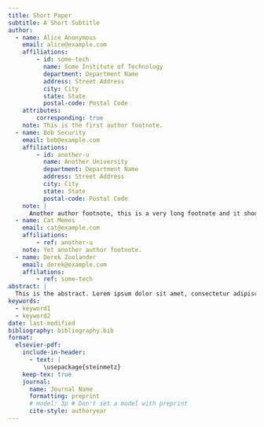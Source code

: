 ```yaml
---
title: Short Paper
subtitle: A Short Subtitle
author:
  - name: Alice Anonymous
    email: alice@example.com
    affiliations: 
        - id: some-tech
          name: Some Institute of Technology
          department: Department Name
          address: Street Address
          city: City
          state: State
          postal-code: Postal Code
    attributes:
        corresponding: true
    note: This is the first author footnote.
  - name: Bob Security
    email: bob@example.com
    affiliations:
        - id: another-u
          name: Another University
          department: Department Name
          address: Street Address
          city: City
          state: State
          postal-code: Postal Code
    note: |
      Another author footnote, this is a very long footnote and it should be a really long footnote. But this footnote is not yet sufficiently long enough to make two lines of footnote text.
  - name: Cat Memes
    email: cat@example.com
    affiliations:
        - ref: another-u
    note: Yet another author footnote.
  - name: Derek Zoolander
    email: derek@example.com
    affilations:
        - ref: some-tech
abstract: |
  This is the abstract. Lorem ipsum dolor sit amet, consectetur adipiscing elit. Vestibulum augue turpis, dictum non malesuada a, volutpat eget velit. Nam placerat turpis purus, eu tristique ex tincidunt et. Mauris sed augue eget turpis ultrices tincidunt. Sed et mi in leo porta egestas. Aliquam non laoreet velit. Nunc quis ex vitae eros aliquet auctor nec ac libero. Duis laoreet sapien eu mi luctus, in bibendum leo molestie. Sed hendrerit diam diam, ac dapibus nisl volutpat vitae. Aliquam bibendum varius libero, eu efficitur justo rutrum at. Sed at tempus elit.
keywords: 
  - keyword1
  - keyword2
date: last-modified
bibliography: bibliography.bib
format:
  elsevier-pdf:
    include-in-header:
      - text: |
          \usepackage{steinmetz}
    keep-tex: true
    journal:
      name: Journal Name
      formatting: preprint
      # model: 3p # Don't set a model with preprint
      cite-style: authoryear
---
```


```{=latex}

\section{Introdução}

Segundo \cite{steer2019microwavev3}, a forma mais viável de se determinar os parâmetros de espalhamento é por meio das (raízes de) ondas de potência \cite{steer2019microwavev3}.

O cálculo da razão entre as ondas refletida e incidente (tensão) na porta de entrada quando a reflexão da carga é zero, $S_{11}$, é dado por

\[
    S_{11}=\frac{b_1}{a_1}\bigg|_{a_2=0}
\]

A razão da onda refletida na porta de entrada para a onda incidente na porta de saída quando a porta de entrada está casada (isolamento reverso), $S_{12}$ é 

\[
    S_{12}=\frac{b_1}{a_2}\bigg|_{a_1=0}
\]

A razão É a razão entre as ondas refletida e incidente na saída quando a reflexão da resistência de fonte é zero, $S_{22}$.

\[
    S_{22}=\frac{b_2}{a_2}\bigg|_{a_1=0}
\]

E, finalmente, a razão da onda incidente na carga para a onda que vai para a entrada quando a reflexão da carga é zero, $S_{21}$ \cite{razavi2011rf}.

\[
    S_{21}=\frac{b_2}{a_1}\bigg|_{a_2=0}
\]

Em que as ondas de potência são calculadas por

\[
    \begin{split}
        a=\frac{V+Z_0I}{2\sqrt{\mathbb{R}\{Z_0\}}}
    \end{split}
\]

e

\[
    \begin{split}
        b=\frac{V-Z_0^*I}{2\sqrt{\mathbb{R}\{Z_0\}}}
    \end{split}
\]


\section{Circuito resistivo}

Para o circuito em questão, é necessário modelar seus parâmetros para atender aos requisitos de \(R_0=50\;\Omega\), \(S_{11}=S_{22}<-50\;\text{dB}\) e \(S_{12}=S_{21}=-10\;\text{dB}\).


\begin{figure}
    \centering
    \includegraphics[width=0.5\linewidth]{resistive-original-two-port.png}
    \caption{Circuito resistivo no formato de duas portas}
    \label{fig:resistive-original-two-port}
\end{figure}

Calcula-se, inicialmente, o parâmetro $S_{11}$. Como \(a_2=0\) e \(Z_0=R_0\), \(V_2=-I_2R_0\).


\[
    I_1=I_2+I_B
\]

Também tem-se que

\[
    V_1=V_{s1}-I_1R_0
\]

E

\[
    I_1=\frac{V_1-V_B}{R_A}=\frac{V_{s1}-V_B}{R_A+R_0}
\]

É possível obter $V_B$, como

\[
    V_B=\frac{V_{s1}R_B}{R_0+2R_B+R_A}
\]

Consequentemente, a corrente $I_1$ torna-se

\[
\begin{split}
    I_1&=\frac{V_{s1}}{R_A+R_0}-\frac{V_{s1}R_B}{(R_A+R_0)(R_0+2R_B+R_A)}\implies\\
    &=\frac{V_{s1}(R_0+2R_B+R_A)-V_{s1}R_B}{(R_A+R_0)(R_0+2R_B+R_A)}\implies\\
    &=V_{s1}\frac{R_0+R_B+R_A}{(R_A+R_0)(R_0+2R_B+R_A)}\implies\\
\end{split}
\]

Dessa forma, o parâmetro de reflexão na entrada é dado por

\[
\begin{split}
    S_{11}&=\frac{b_1}{a_1}\bigg|_{a_2=0}\implies\\
    &=\frac{V_{s1}-I_1R_0-R_0I_1}{V_{s1}-I_1R_0+R_0I_1}\implies\\
    &=\frac{V_{s1}-2I_1R_0}{V_{s1}}\implies\\
    &=1-\frac{2I_1R_0}{V_{s1}}\implies\\
    &=1-\frac{2R_0(R_0+R_B+R_A)}{(R_A+R_0)(R_0+2R_B+R_A)}
\end{split}  
\]

Sob a circunstância de $a_2=0$, sabe-se que \(V_2=-R_0I_2\). Além disso, é possível calcular o ganho do circuito, $S_{21}$ como

\[
\begin{split}
    S_{21}&=\frac{b_2}{a_1}\bigg|_{a_2=0}\implies\\
    &=\frac{V_2-R_0I_2}{V_1+R_0I_1}\implies\\
    &=\frac{-R_0I_2-R_0I_2}{V_{s1}-R_0I_1+R_0I_1}\implies\\
    &=\frac{-2R_0I_2}{V_{s1}}
\end{split}
\]

O parâmetro $I_2$, pode ser obtido como

\[
\begin{split}
    I_2&=\frac{V_B}{R_A+R_0}\implies\\
    I_2&=\frac{V_{s1}R_B}{(R_A+R_0)(R_0+2R_B+R_A)}\implies\\
\end{split}
\]

Levando em consideração que os parâmetros S consideram que a corrente entra na porta pelo terminal superior (contrário ao que foi utilizado para modelar o circuito), utiliza-se o valor de $-I_2$ para o cálculo do ganho do circuito. Dessa forma, é possível obter que

\[
    \begin{split}
        S_{21}&=\frac{-2R_0(-I_2)}{V_{s1}}\implies\\
        &=\frac{2R_0R_B}{(R_A+R_0)(R_0+2R_B+R_A)}\implies\\
    \end{split}
\]

Ao analisar o circuito, percebe-se que \(S_{11}=S_{22}\) e que \(S_{12}=S_{21}\). Isso faz sentido, uma vez que o circuito é simétrico.

Continuando com a resolução do problema, aplica-se as restrições do projeto, iniciando pelos coeficientes de reflexão. Para esse cálculo, utiliza-se a expressão de $S_{11}$ sem perda de generalidade, uma vez que $S_{11}=S_{22}$.

\[
    S_{11}<-50\;\text{dB}\implies
\]
\[
    \begin{split}
        1-\frac{2R_0(R_0+R_B+R_A)}{(R_A+R_0)(R_0+2R_B+R_A)}&<-50\;\text{dB}\implies\\
        1-\frac{2R_0(R_0+R_B+R_A)}{(R_A+R_0)(R_0+2R_B+R_A)}&<10^{-2,5}\implies\\
        \frac{R_0(R_0+R_B+R_A)}{(R_A+R_0)(R_0+2R_B+R_A)}&>\frac{1-10^{-2,5}}{2}\implies\\
    \end{split}
\]

A outra restrição diz que \(S_{12}=S_{21}=-10\;\text{dB}\). Da mesma forma como apresentado anteriormente para os parâmetros de reflexão, aqui será utilizado o parâmetro de ganho do circuito sem perda de generalidade. Dessa forma,

\[
    S_{21}=-10\;\text{dB}\implies
\]
\[
    \begin{split}
        \frac{2R_0R_B}{(R_A+R_0)(R_0+2R_B+R_A)}&=10^{-1/2}\implies\\
        \frac{R_0R_B}{(R_A+R_0)(R_0+2R_B+R_A)}&=\frac{10^{-1/2}}{2}\implies\\
    \end{split}
\]

Calculando o caso extremo em que $S_{11}=S_{22}=-50\;\text{dB}$, a inequação da restrição dos coeficientes de reflexão torna-se um equação e, dividindo as duas equações obtidas, chega-se ao seguinte resultado

\[
    \begin{split}
        \frac{R_0R_B}{R_0(R_0+R_A+R_B)}&=\frac{10^{-1/2}}{1-10^{-2,5}}\implies\\
        \frac{R_B}{(R_0+R_A+R_B)}&=\frac{10^{-1/2}}{1-10^{-2,5}}\implies\\
        R_A&=R_B\left(\sqrt{10}-10^{-3}-1\right)-R_0
    \end{split}
\]

Manipulando a equação obtida, é possível obter que 

\[
    R_A+R_0=R_B\left(\sqrt{10}-10^{-3}-1\right)
\]

Substituindo essa relação na equação do ganho do circuito, obtém-se

\[
\begin{split}
    \frac{R_0R_B}{R_B\left(\sqrt{10}-10^{-3}-1\right)(R_B\left(\sqrt{10}-10^{-3}-1\right)+2R_B)}&=\frac{10^{-1/2}}{2}\implies\\
    \frac{R_0}{R_B\left(\sqrt{10}-10^{-3}-1\right)(\sqrt{10}-10^{-3}-1+2)}&=\frac{10^{-1/2}}{2}\implies\\
    R_B=R_0\frac{2\sqrt{10}}{9-2\cdot10^{-3/2}+10^{-6}}
\end{split}
\]

Já se sabe que $R_0=50\;\Omega$. Portanto, \(R_B\approx35,3851\Omega\) e, consequentemente, \(R_A=26,477\;\Omega\). Com esses valores de resistência, Os resultados obtidos são \(S_{11}=S_{22}=-43,6\;\text{dB}\) e \(S_{12}=S_{21}=-10,1\;\text{dB}\).

Percebe-se que o ganho não atende ao padrão estabelecido pelo problema. Esse problema pode ser facilmente contornado variando um pouco o valor do resistor $R_B$ de modo que o coeficiente de reflexão obtido atenda ao requisito. Ao verificar os valores chega-se à conclusão de que uma resistência de \(34,6\;\Omega\) é suficiente para que os critérios sejam atendidos, conforme é apresentada na Fig.~\ref{fig:circuiti-pronto}.

\begin{figure}
    \centering
    \includegraphics[width=0.5\linewidth]{images/circuiti-pronto.png}
    \caption{Circuito com os valores corretos}
    \label{fig:circuiti-pronto}
\end{figure}

Os resultados podem ser visualizados na Fig.~\ref{fig:resultspart11111111}. Nota-se que ambos os parâmetros (coeficientes de reflexão e ganhos) não variam com a frequência. Isso faz sentido, uma vez que o circuito é puramente resistivo.

\begin{figure}
    \centering
    \includegraphics[width=0.75\linewidth]{images/resultspart11111111.png}
    \caption{Resultados do circuito resistivo}
    \label{fig:resultspart11111111}
\end{figure}


\section{Amplificador}

Nesta seção, será apresentada o projeto de um amplificador emissor comum baseado no transistor BFP720 (BJT NPN) para operar na frequência de 400 MHz, alimentado por uma fonte de tensão de 3,3 V, com um ganho de potência de 13 e uma carga de 50 $\Omega$.

O \textit{datasheet} do transistor BFP720 apresenta que quando o circuito opera próximo à frequência de 450 MHz e com uma figura de ruído mínima de 0,4 dB, o ganho de potência obtido é de 28,5 dB. Esses resultados devem ser suficientes também quando o circuito opera na frequência desejada de 400 MHz. Além disso, o \textit{datasheet} informa que esses valores foram obtido com uma corrente de coletor, $I_C=5\;\text{mA}$.

A Fig.~\ref{fig:generig-ampl} apresenta o circuito padrão para o projeto de um amplificador emissor comum. Os valores serão detalhados a seguir.

\begin{figure}
    \centering
    \includegraphics[width=0.75\linewidth]{images/generig-ampl.png}
    \caption{Amplificador genérico original}
    \label{fig:generig-ampl}
\end{figure}

Como é apresentado em \cite{sedra2014microelectronic}, para que seja possível obter uma corrente de 5 mA no emissor do transistor, é considerado que

\[
    V_B=\frac{1}{3}V_{CC}=1,1\;V
\]

E, como por padrão, $V_{BE}=0,7\;V$. Além disso, tem-se que

\[
\begin{split}
    R_E&=\frac{V_E}{I_E}=\frac{V_B-V_{BE}}{I_E}\implies\\
    &=\frac{1,1-0,7}{5\cdot10^{-3}}\implies\\
    &=80\;\Omega
\end{split}
\]

Tem-se, também, que

\[
    R_{B1}+R_{B2}=\frac{V_{CC}}{0,1\cdot I_E}=\frac{3,3}{0,1\cdot 5\cdot10^{-3}}=6,6\;k\Omega
\]

e

\[
    \frac{R_{B2}}{R_{B1}+R_{B2}}=\frac{1}{3}
\]

Dessa forma, \(R_{B1}=4,4\;k\Omega\) e \(R_{B1}=2,2\;k\Omega\).

Assumindo o menor valor de $\beta$ informado pelo \textit{datasheet}, ou seja, $\beta=160$,

\[
    I_E=\frac{V_B-V_{BE}}{R_E-R_B/(\beta+1)}\approx4,5\;mA
\]

E assim, é possível calcular a resistência do coletor. Assumindo \(I_E\approx I_C\),

\[
    R_C=\frac{3}{2}\frac{V_{CC}}{I_C}\approx220\;\Omega
\]

Como o valor de $I_E$ não é adequado ao projeto, ajusta-se o valor de $R_E$ para $55\;\Omega$. O circuito corretamente polarizado é apresentado na Fig.~\ref{fig:biased-circuit}.

\begin{figure}
    \centering
    \includegraphics[width=0.75\linewidth]{images/biased-circuit.png}
    \caption{Circuito devidamente polarizado}
    \label{fig:biased-circuit}
\end{figure}

Ao simular esse circuito utilizando a simulação de parâmetros S, pode-se obter o ganho do circuito, bem como as figuras de ruído mínima e atual. Os resultados obtidos nessa primeira simulação são apresentados na Fig.~\ref{fig:results-ampl}.

\begin{figure}
    \centering
    \includegraphics[width=0.75\linewidth]{images/results-ampl.png}
    \caption{Resultados preliminares do amplificador}
    \label{fig:results-ampl}
\end{figure}

 Nessa primeira análise, pode-se perceber que a figura de ruído mínima ainda não foi atendida. Entretanto, o ganho obtido é de 21,4 dB, atendendo ao critério estabelecido pelo problema.

Como já foi estudado anteriormente, a figura do ruído de um amplificador está intimamente ligada à impedância de entrada da fonte. Dessa forma, para minimizar essa figura de ruído, pode-se buscar um valor ótimo para a resistência da fonte. A curva que apresenta a figura de ruído pela resistência da fonte pode ser visualizada na Fig.~\ref{fig:opt-load-source}.

\begin{figure}
    \centering
    \includegraphics[width=0.75\linewidth]{images/opt-load-source.png}
    \caption{Curva da figura de ruído pela impedância da fonte}
    \label{fig:opt-load-source}
\end{figure}

Assim, temos um valor quase-ótimo para a resistência da fonte. Aplicando esse valor ao circuito do amplificador, obtém-se os resultados apresentados na Fig.~\ref{fig:result-final}.

\begin{figure}
    \centering
    \includegraphics[width=0.9\linewidth]{images/result-final.png}
    \caption{Resultados finais}
    \label{fig:result-final}
\end{figure}

\section{Perdas por inserção e reflexão}

Segundo \cite{steer2019microwave}, a perda por reflexão é uma medida da fração da potência disponível que não é entregue por uma fonte a uma carga. Esse parâmetro pode ser calculado é igual ao parâmetro $S_{11}$ em decibéis. Dessa forma, o circuito do amplificador tem uma perda por reflexão igual a

\[
    \text{RL}_{\text{dB}} = -20 \log |S_{11}|=-2,04\;dB
\]

Ainda segundo \cite{steer2019microwave}, a perda por inserção é um tipo específico de perda por substituição em quadripolos. A perda por substituição é a relação entre a potência entregue a uma carga por uma rede inicial e a potência entregue por uma rede substituída.

Considera-se que a perda por inserção será calculada utilizando um adaptador ideal. A perda por inserção é determinada comparando a potência entregue à carga com a potência fornecida pelo adaptador ideal. Um adaptador ideal assume que não há reflexões nas portas e que a transmissão de potência ocorre sem perdas ou desvio de fase. Dito isso, a equação para a perda por inserção pode ser simplificada (a equação original é bem densa) em

\[
    \text{IL}_{\text{dB}} = -20 \log |S_{21}|
\]

E, esse cálculo, realizado para o circuito amplificador resulta em uma perda por inserção, \(\text{IL}_{\text{dB}}=-23,11\;\text{dB}\).

\section{Discussão}

Sendo bem sucinto na minha resposta, com essa atividade eu aprendi a calcular manualmente os parâmetros S, relembrei como polarizar um transistor e, com o conhecimento adquirido nas atividades anteriores, pude minimizar a figura de ruído para chegar próximo ao que foi calculado pelo Qucs como a figura de ruído mínima.

Acredito que foi bem proveitoso e eu tive um bom resultado com este desenvolvimento. Entretanto, é importante pontuar algumas coisas que ficaram pendentes. A primeira, é analisar como reduzir a figura de ruído adequadamente. Não tenho certeza se o que eu fiz é adequado e se é o único método de se obter a figura de ruído mínima. Como a figura de ruído mínima é calculada analisando a variação da figura de ruído pela resistência de fonte, parece que essa reposta é positiva, mas sem certeza. Além disso, acho que, apesar do grande trabalho, seria bem legal obter essas equações analiticamente, não só deixar a cargo da simulação resolver tudo. Em relação à última parte da atividade, acredito que seja extremamente importante o aprofundamento nos conceitos de perda por inserção, reflexão e o que foi citado como o efeito mais geral da perda por inserção, ou seja, a perda por substituição. E o mais importante de tudo, acredito que é muito necessário entender porque a figura de ruído ficou tão elevada, em referência ao que foi apresentado pelo \textit{datasheet}. Faz sentido deixar bem claro que a figura de ruído mínima obtida é mais do que o dobro do que foi apresentado pelo \textit{datasheet} e, entender se é possível aproximar ainda mais o valor da figura de ruído mínimo ao que foi obtido. Essa consideração faz sentido, uma vez que a figura de ruído mínima não foi plenamente atendida, a que foi apresentada pelo Qucs é de 0,815 e o obtido foi 0,819.

Ademais, a atividade foi extremamente enriquecedora e os pontos citados não foram resolvidos devido ao tempo que disponho para estudar os diversos fenômenos dos circuitos RF.




```